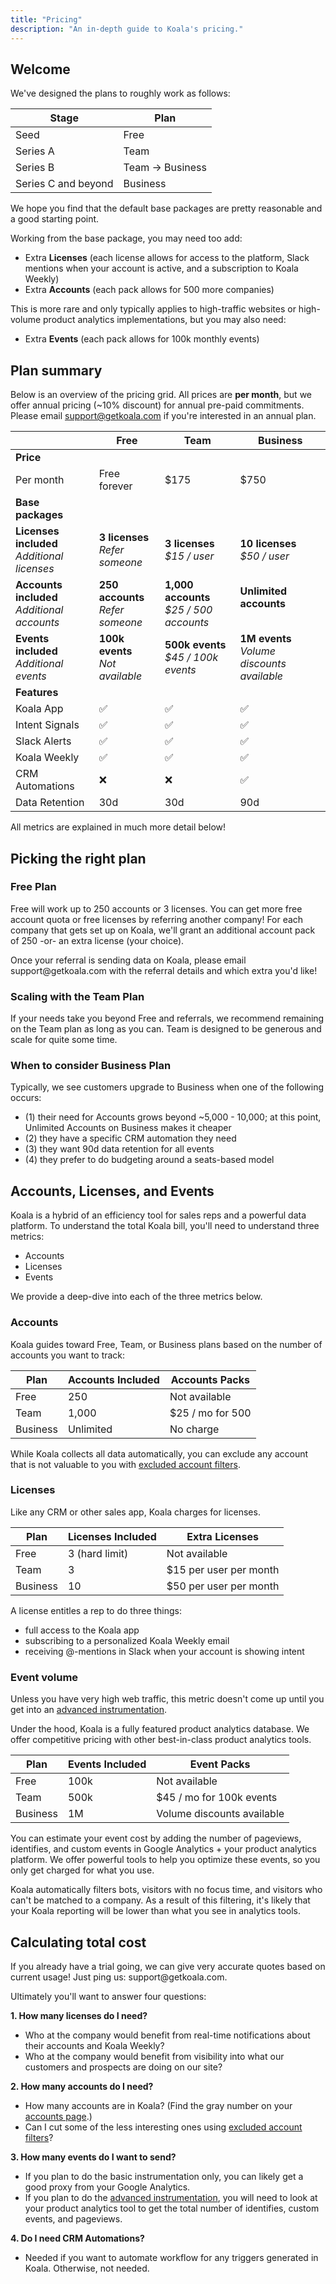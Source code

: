 ```yaml
---
title: "Pricing"
description: "An in-depth guide to Koala's pricing."
---
```

## Welcome

We've designed the plans to roughly work as follows:

| Stage | Plan  |
| ----- | ----- |
| Seed | Free |
| Series A | Team |
| Series B | Team -> Business |
| Series C and beyond | Business |

We hope you find that the default base packages are pretty reasonable and a good starting point. 

Working from the base package, you may need too add: 
* Extra **Licenses** (each license allows for access to the platform, Slack mentions when your account is active, and a subscription to Koala Weekly)
* Extra **Accounts** (each pack allows for 500 more companies)

This is more rare and only typically applies to high-traffic websites or high-volume product analytics implementations, but you may also need:
* Extra **Events** (each pack allows for 100k monthly events)

## Plan summary

Below is an overview of the pricing grid. All prices are **per month**, but we offer annual pricing (~10% discount) for annual pre-paid commitments. Please email support@getkoala.com if you're interested in an annual plan.

| | **Free** | **Team** | **Business** |
| --- | --- | --- | --- |
| **Price** | | | |
| Per month | Free forever | $175 | $750 |
| **Base packages** | | | |
| **Licenses included**<br/>*Additional licenses* | **3 licenses**<br/>*Refer someone* | **3 licenses**<br/>*$15 / user* | **10 licenses**<br/>*$50 / user* |
| **Accounts included**<br/>*Additional accounts* | **250 accounts**<br/>*Refer someone* | **1,000 accounts**<br/>*$25 / 500 accounts* | **Unlimited accounts**<br/>&nbsp; |
| **Events included**<br/>*Additional events* | **100k events**<br/>*Not available* | **500k events**<br/>*$45 / 100k events* | **1M events**<br/>*Volume discounts available* |
| **Features** | | | |
| Koala App | ✅ | ✅ | ✅ |
| Intent Signals | ✅ | ✅ | ✅ |
| Slack Alerts | ✅ | ✅ | ✅ |
| Koala Weekly | ✅ | ✅ | ✅ |
| CRM Automations | ❌ | ❌ | ✅ |
| Data Retention | 30d | 30d | 90d |

<Note>
  All metrics are explained in much more detail below!
</Note>

## Picking the right plan

### Free Plan
Free will work up to 250 accounts or 3 licenses. You can get more free account quota or free licenses by referring another company! For each company that gets set up on Koala, we'll grant an additional account pack of 250 -or- an extra license (your choice). 

<Note>
Once your referral is sending data on Koala, please email support@getkoala.com with the referral details and which extra you'd like!
</Note>

### Scaling with the Team Plan
If your needs take you beyond Free and referrals, we recommend remaining on the Team plan as long as you can. Team is designed to be generous and scale for quite some time. 

### When to consider Business Plan
Typically, we see customers upgrade to Business when one of the following occurs: 

- (1) their need for Accounts grows beyond ~5,000 - 10,000; at this point, Unlimited Accounts on Business makes it cheaper
- (2) they have a specific CRM automation they need
- (3) they want 90d data retention for all events
- (4) they prefer to do budgeting around a seats-based model

## Accounts, Licenses, and Events
Koala is a hybrid of an efficiency tool for sales reps and a powerful data platform. To understand the total Koala bill, you'll need to understand three metrics:
- Accounts
- Licenses
- Events

We provide a deep-dive into each of the three metrics below.


### Accounts
Koala guides toward Free, Team, or Business plans based on the number of accounts you want to track: 

| Plan | Accounts Included | Accounts Packs |
| ---- | ------------------ | ------------------ |
| Free     | 250        | Not available |
| Team     | 1,000      | $25 / mo for 500 |
| Business | Unlimited        | No charge |


<Note>
While Koala collects all data automatically, you can exclude any account that is not valuable to you with <a href="https://app.getkoala.com/goto/settings/excluded-accounts">excluded account filters</a>. 
</Note>

### Licenses

Like any CRM or other sales app, Koala charges for licenses. 

| Plan | Licenses Included | Extra Licenses  |
| ---- | ----------------- | ------------------ |
| Free | 3 (hard limit) | Not available | 
| Team | 3  | $15 per user per month |
| Business | 10 | $50 per user per month |

A license entitles a rep to do three things:

- full access to the Koala app
- subscribing to a personalized Koala Weekly email
- receiving @-mentions in Slack when your account is showing intent

### Event volume
<Note>
Unless you have very high web traffic, this metric doesn't come up until you get into an <a href="/docs/admin-guides/advanced-instrumentation">advanced instrumentation</a>.
</Note>

Under the hood, Koala is a fully featured product analytics database. We offer competitive pricing with other best-in-class product analytics tools.

| Plan  | Events Included | Event Packs |
| ----- | --------------- | ---------- |
| Free  | 100k			  | Not available |
| Team  | 500k             | $45 / mo for 100k events |
| Business | 1M           | Volume discounts available |

You can estimate your event cost by adding the number of pageviews, identifies, and custom events in Google Analytics + your product analytics platform.  We offer powerful tools to help you optimize these events, so you only get charged for what you use.

<Note>
  Koala automatically filters bots, visitors with no focus time, and visitors who can't be matched to a company. As a result of this filtering, it's likely that your Koala reporting will be lower than what you see in analytics tools.
</Note>


## Calculating total cost

<Note>
If you already have a trial going, we can give very accurate quotes based on current usage! Just ping us: support@getkoala.com.
</Note>

Ultimately you'll want to answer four questions:

**1. How many licenses do I need?**

- Who at the company would benefit from real-time notifications about their accounts and Koala Weekly?
- Who at the company would benefit from visibility into what our customers and prospects are doing on our site?

**2. How many accounts do I need?**

- How many accounts are in Koala? (Find the gray number on your <a href="https://app.getkoala.com/goto/accounts">accounts page</a>.)
- Can I cut some of the less interesting ones using <a href="https://app.getkoala.com/goto/settings/excluded-accounts">excluded account filters</a>?

**3. How many events do I want to send?**

- If you plan to do the basic instrumentation only, you can likely get a good proxy from your Google Analytics.
- If you plan to do the <a href="/docs/admin-guides/advanced-instrumentation">advanced instrumentation</a>, you will need to look at your product analytics tool to get the total number of identifies, custom events, and pageviews.

**4. Do I need CRM Automations?**

- Needed if you want to automate workflow for any triggers generated in Koala. Otherwise, not needed.
